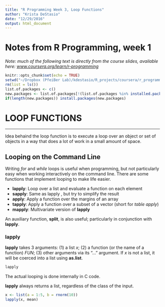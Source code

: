 ```yaml
---
title: "R Programming Week 3, Loop Functions"
author: "Krista DeStasio"
date: "12/29/2016"
output: html_document
---
```

# Notes from R Programming, week 1
*Note: much of the following text is directly from the course slides, available here: [www.coursera.org/learn/r-programming](www.coursera.org/learn/r-programming)*
```r
knitr::opts_chunk$set(echo = TRUE)
setwd("~/Dropbox (PfeiBer Lab)/kdestasio/R_projects/coursera/r_programming/")
rm(list = ls())
list.of.packages <- c()
new.packages <- list.of.packages[!(list.of.packages %in% installed.packages()[,"Package"])]
if(length(new.packages)) install.packages(new.packages)
```
# LOOP FUNCTIONS
____________________
Idea behaind the loop function is to execute a loop over an object or set of objects in a way that does a lot of work in a small amount of space.

## Looping on the Command Line
Writing *for* and *while* loops is useful when programming, but not particularly easy when working interactively on the command line. There are some functions that implement looping to make life easier.

- **lapply**: Loop over a list and evaluate a function on each element
- **sapply**: Same as lapply , but try to simplify the result
- **apply**: Apply a function over the margins of an array
- **tapply**: Apply a function over a subset of a vector (short for *table apply*)
- **mapply**: Multivariate version of **lapply**

An auxiliary function, **split**, is also useful; particularly in conjunction with **lapply**.  

### lapply 
**lapply** takes 3 arguments: (1) a list *x*; (2) a function (or the name of a function) *FUN*; (3) other arguments via its "..." argument. If *x* is not a list, it will be coerced into a list using **as.list**.
```r
lapply
```
The actual looping is done internally in C code.  

**lapply** always returns a list, regardless of the class of the input.  
```r
x <- list(a = 1:5, b = rnorm(10))
lapply(x, mean)
```